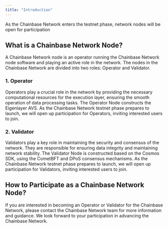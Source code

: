 ```yaml
---
title: "Introduction"
---
```


<Tip>
  As the Chainbase Network enters the testnet phase, network nodes will be open for participation
</Tip>

## What is a Chainbase Network Node?

A Chainbase Network node is an operator running the Chainbase Network node software and playing an active role in the network. The nodes in the Chainbase Network are divided into two roles: Operator and Validator.

### 1. Operator

Operators play a crucial role in the network by providing the necessary computational resources for the execution layer, ensuring the smooth operation of data processing tasks. The Operator Node constructs the Eigenlayer AVS. As the Chainbase Network testnet phase prepares to launch, we will open up participation for Operators, inviting interested users to join.

### 2. Validator

Validators play a key role in maintaining the security and consensus of the network. They are responsible for ensuring data integrity and maintaining network stability. The Validator Node is constructed based on the Cosmos SDK, using the CometBFT and DPoS consensus mechanisms. As the Chainbase Network testnet phase prepares to launch, we will open up participation for Validators, inviting interested users to join.

## How to Participate as a Chainbase Network Node?

If you are interested in becoming an Operator or Validator for the Chainbase Network, please contact the Chainbase Network team for more information and guidance. We look forward to your participation in advancing the Chainbase Network.